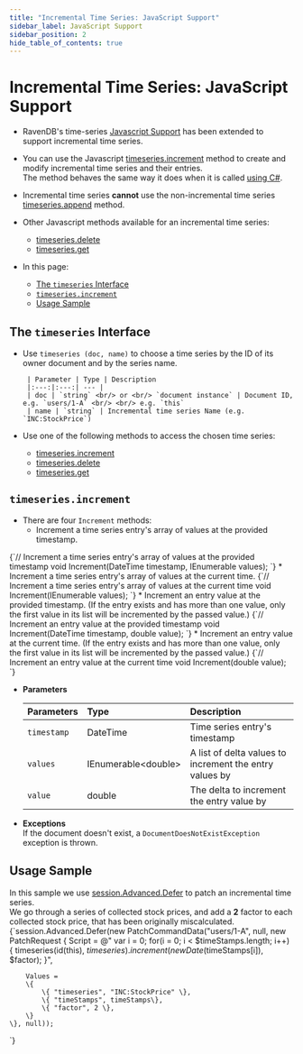 ```yaml
---
title: "Incremental Time Series: JavaScript Support"
sidebar_label: JavaScript Support
sidebar_position: 2
hide_table_of_contents: true
---
```



# Incremental Time Series: JavaScript Support

<Admonition type="note" title="Note">


* RavenDB's time-series 
  [Javascript Support](../../../../document-extensions/timeseries/client-api/javascript-support.mdx) 
  has been extended to support incremental time series.  

* You can use the Javascript [timeseries.increment](../../../../document-extensions/timeseries/incremental-time-series/client-api/javascript-support.mdx#timeseriesincrement) 
  method to create and modify incremental time series and their entries.  
  The method behaves the same way it does when it is called [using C#](../../../../document-extensions/timeseries/incremental-time-series/client-api/session/increment.mdx).  

* Incremental time series **cannot** use the non-incremental time series 
  [timeseries.append](../../../../document-extensions/timeseries/client-api/javascript-support.mdx#section-1) method.  

* Other Javascript methods available for an incremental time series:  
   * [timeseries.delete](../../../../document-extensions/timeseries/client-api/javascript-support.mdx#section-2)   
   * [timeseries.get](../../../../document-extensions/timeseries/client-api/javascript-support.mdx#section-3)  

* In this page:  
  * [The `timeseries` Interface](../../../../document-extensions/timeseries/incremental-time-series/client-api/javascript-support.mdx#the-timeseries-interface)  
  * [`timeseries.increment`](../../../../document-extensions/timeseries/incremental-time-series/client-api/javascript-support.mdx#timeseriesincrement)  
  * [Usage Sample](../../../../document-extensions/timeseries/incremental-time-series/client-api/javascript-support.mdx#usage-sample)  

</Admonition>

## The `timeseries` Interface

* Use `timeseries (doc, name)` to  choose a time series by the ID of its owner document and 
  by the series name.  

       | Parameter | Type | Description 
       |:---:|:---:| --- |
       | doc | `string` <br/> or <br/> `document instance` | Document ID, e.g. `users/1-A` <br/> <br/> e.g. `this`  
       | name | `string` | Incremental time series Name (e.g. `INC:StockPrice`) 

* Use one of the following methods to access the chosen time series:  
   * [timeseries.increment](../../../../document-extensions/timeseries/incremental-time-series/client-api/javascript-support.mdx#the-timeseries-interface)  
   * [timeseries.delete](../../../../document-extensions/timeseries/client-api/javascript-support.mdx#section-2)  
   * [timeseries.get](../../../../document-extensions/timeseries/client-api/javascript-support.mdx#section-3)  



## `timeseries.increment`

* There are four `Increment` methods:  
   * Increment a time series entry's array of values at the provided timestamp.   
<TabItem value="incremental_declaration_increment-values-array-at-provided-timestamp" label="incremental_declaration_increment-values-array-at-provided-timestamp">
<CodeBlock language="csharp">
{`// Increment a time series entry's array of values at the provided timestamp
void Increment(DateTime timestamp, IEnumerable<double> values);
`}
</CodeBlock>
</TabItem>
   * Increment a time series entry's array of values at the current time.  
<TabItem value="incremental_declaration_increment-values-array-at-current-time" label="incremental_declaration_increment-values-array-at-current-time">
<CodeBlock language="csharp">
{`// Increment a time series entry's array of values at the current time
void Increment(IEnumerable<double> values);
`}
</CodeBlock>
</TabItem>
   * Increment an entry value at the provided timestamp.  
     (If the entry exists and has more than one value, only the first 
     value in its list will be incremented by the passed value.)  
<TabItem value="incremental_declaration_increment-value-at-provided-timestamp" label="incremental_declaration_increment-value-at-provided-timestamp">
<CodeBlock language="csharp">
{`// Increment an entry value at the provided timestamp
void Increment(DateTime timestamp, double value);
`}
</CodeBlock>
</TabItem>
   * Increment an entry value at the current time.  
     (If the entry exists and has more than one value, only the first 
     value in its list will be incremented by the passed value.)  
<TabItem value="incremental_declaration_increment-value-at-current-time" label="incremental_declaration_increment-value-at-current-time">
<CodeBlock language="csharp">
{`// Increment an entry value at the current time
void Increment(double value);
`}
</CodeBlock>
</TabItem>

* **Parameters**  

    | Parameters | Type | Description |
    |:-------------|:-------------|:-------------|
    | `timestamp` | DateTime | Time series entry's timestamp |
    | `values` | IEnumerable&lt;double&gt; | A list of delta values to increment the entry values by |
    | `value` | double | The delta to increment the entry value by |

* **Exceptions**  
  If the document doesn't exist, a `DocumentDoesNotExistException` exception is thrown.  



## Usage Sample

In this sample we use 
[session.Advanced.Defer](../../../../document-extensions/timeseries/client-api/session/patch.mdx#patching-using-sessionadvanceddefer) 
to patch an incremental time series.  
We go through a series of collected stock prices, and add a **2** factor to each collected stock price, 
that has been originally miscalculated.  
<TabItem value="incremental_PatchIncrementalTimeSeries" label="incremental_PatchIncrementalTimeSeries">
<CodeBlock language="csharp">
{`session.Advanced.Defer(new PatchCommandData("users/1-A", null,
    new PatchRequest
    \{
        Script = @"
            var i = 0;
            for(i = 0; i < $timeStamps.length; i++)
            \{
                timeseries(id(this), $timeseries)
                .increment (
                    new Date($timeStamps[i]), 
                    $factor);
            \}",

        Values =
        \{
            \{ "timeseries", "INC:StockPrice" \},
            \{ "timeStamps", timeStamps\},
            \{ "factor", 2 \},
        \}
    \}, null));
`}
</CodeBlock>
</TabItem>



